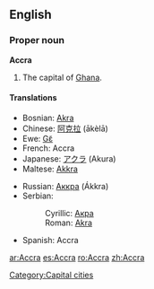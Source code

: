 {{wikipedia}}
==English==

===Proper noun===
'''Accra'''
# The capital of [[Ghana]].

====Translations====
{{top}}
*Bosnian: [[Akra#Bosnian|Akra]] {{f}}
*Chinese: [[阿克拉]] (ākèlā)
*Ewe: [[Gɛ̃]]
*French: Accra
*Japanese: [[アクラ]] (Akura)
*Maltese: [[Akkra]]
{{mid}}
*Russian: [[Аккра]] (Ákkra)
*Serbian:
*:Cyrillic: [[Акра#Serbian|Акра]] {{f}}
*:Roman: [[Akra#Serbian|Akra]] {{f}}
*Spanish: Accra {{f}}
{{bottom}}

[[Category:Capital cities]]

[[ar:Accra]]
[[es:Accra]]
[[ro:Accra]]
[[zh:Accra]]